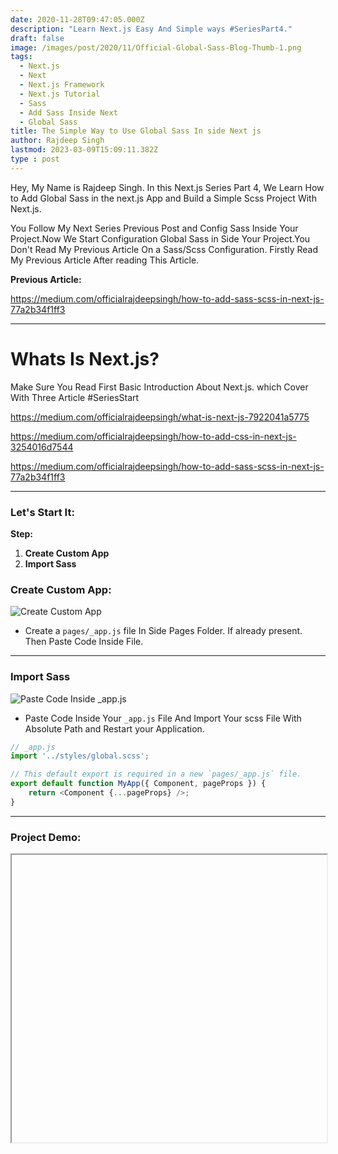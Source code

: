 ```yaml
---
date: 2020-11-28T09:47:05.000Z
description: "Learn Next.js Easy And Simple ways #SeriesPart4."
draft: false
image: /images/post/2020/11/Official-Global-Sass-Blog-Thumb-1.png
tags:
  - Next.js
  - Next
  - Next.js Framework
  - Next.js Tutorial
  - Sass
  - Add Sass Inside Next
  - Global Sass
title: The Simple Way to Use Global Sass In side Next js
author: Rajdeep Singh
lastmod: 2023-03-09T15:09:11.382Z
type : post
---
```


Hey, My Name is Rajdeep Singh. In this Next.js Series Part 4, We Learn How to
Add Global Sass in the next.js App and Build a Simple Scss Project With Next.js.

You Follow My Next Series Previous Post and Config Sass Inside Your Project.Now
We Start Configuration Global Sass in Side Your Project.You Don't Read My
Previous Article On a Sass/Scss Configuration. Firstly Read My Previous Article
After reading This Article.

**Previous Article:**

https://medium.com/officialrajdeepsingh/how-to-add-sass-scss-in-next-js-77a2b34f1ff3

---

# Whats Is Next.js?

Make Sure You Read First Basic Introduction About Next.js. which Cover With
Three Article #SeriesStart

https://medium.com/officialrajdeepsingh/what-is-next-js-7922041a5775

https://medium.com/officialrajdeepsingh/how-to-add-css-in-next-js-3254016d7544

https://medium.com/officialrajdeepsingh/how-to-add-sass-scss-in-next-js-77a2b34f1ff3

---

### Let's Start It:

**Step:**

1. **Create Custom App**
2. **Import Sass**

### Create Custom App:

![Create Custom App](/images/post/2020/11/Custom-App.png "Create Custom App")

- Create a `pages/_app.js` file In Side Pages Folder. If already present. Then
  Paste Code Inside File.

---

### Import Sass

![Paste Code Inside _app.js](/images/post/2020/11/Paste-Code-And-Import.png "Paste Code Inside _app.js")

- Paste Code Inside Your `_app.js` File And Import Your scss File With Absolute
  Path and Restart your Application.

```javascript
// _app.js
import '../styles/global.scss';

// This default export is required in a new `pages/_app.js` file.
export default function MyApp({ Component, pageProps }) {
	return <Component {...pageProps} />;
}
```

---

### Project Demo:
<Iframe class='codeSandBoxIframe' url="https://codesandbox.io/embed/add-global-scss-in-nextjs-p4t4b?autoresize=1&fontsize=14&hidenavigation=1&theme=dark&view=preview" width="100%" height="460px" display="block" position="relative"/>

- If You Play Online With My Sass Project.
- If Interested, Download the Code Locally And Play it.

---

### Reference:

[https://nextjs.org/docs/basic-features/built-in-css-support](https://nextjs.org/docs/basic-features/built-in-css-support)
